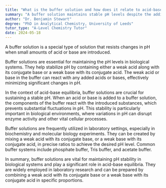 ```yaml
---
title: "What is the buffer solution and how does it relate to acid-base equilibria?"
summary: "A buffer solution maintains stable pH levels despite the addition of small amounts of acid or base, effectively resisting changes in acidity or alkalinity."
author: "Dr. Benjamin Stewart"
degree: "PhD in Analytical Chemistry, University of Leeds"
tutor_type: "A-Level Chemistry Tutor"
date: 2024-05-18
---
```


A buffer solution is a special type of solution that resists changes in pH when small amounts of acid or base are introduced.

Buffer solutions are essential for maintaining the pH levels in biological systems. They help stabilize pH by containing either a weak acid along with its conjugate base or a weak base with its conjugate acid. The weak acid or base in the buffer can react with any added acids or bases, effectively minimizing significant changes in pH.

In the context of acid-base equilibria, buffer solutions are crucial for sustaining a stable pH. When an acid or base is added to a buffer solution, the components of the buffer react with the introduced substances, which prevents substantial fluctuations in pH. This stability is particularly important in biological environments, where variations in pH can disrupt enzyme activity and other vital cellular processes.

Buffer solutions are frequently utilized in laboratory settings, especially in biochemistry and molecular biology experiments. They can be created by mixing a weak acid with its conjugate base, or a weak base with its conjugate acid, in precise ratios to achieve the desired pH level. Common buffer systems include phosphate buffer, Tris buffer, and acetate buffer.

In summary, buffer solutions are vital for maintaining pH stability in biological systems and play a significant role in acid-base equilibria. They are widely employed in laboratory research and can be prepared by combining a weak acid with its conjugate base or a weak base with its conjugate acid in specific proportions.
    